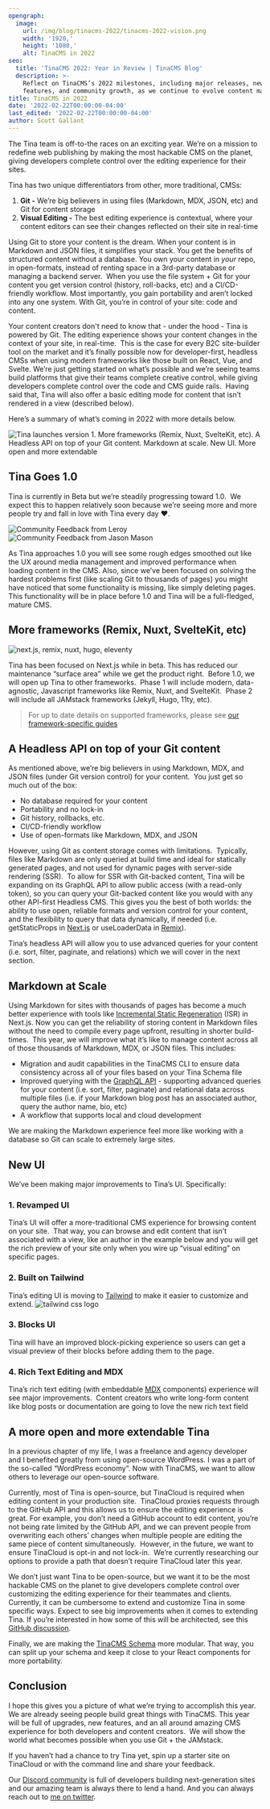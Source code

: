 ```yaml
---
opengraph:
  image:
    url: /img/blog/tinacms-2022/tinacms-2022-vision.png
    width: '1920,'
    height: '1080,'
    alt: TinaCMS in 2022
seo:
  title: 'TinaCMS 2022: Year in Review | TinaCMS Blog'
  description: >-
    Reflect on TinaCMS’s 2022 milestones, including major releases, new
    features, and community growth, as we continue to evolve content management.
title: TinaCMS in 2022
date: '2022-02-22T00:00:00-04:00'
last_edited: '2022-02-22T00:00:00-04:00'
author: Scott Gallant
---
```


The Tina team is off-to-the races on an exciting year. We’re on a mission to redefine web publishing by making the most hackable CMS on the planet, giving developers complete control over the editing experience for their sites.

Tina has two unique differentiators from other, more traditional, CMSs:

1. **Git -** We’re big believers in using files (Markdown, MDX, JSON, etc) and Git for content storage
2. **Visual Editing -** The best editing experience is contextual, where your content editors can see their changes reflected on their site in real-time

Using Git to store your content is the dream. When your content is in Markdown and JSON files, it simplifies your stack. You get the benefits of structured content without a database. You own your content in *your* repo, in open-formats, instead of renting space in a 3rd-party database or managing a backend server.  When you use the file system + Git for your content you get version control (history, roll-backs, etc) and a CI/CD-friendly workflow. Most importantly, you gain portability and aren’t locked into any one system. With Git, you’re in control of your site: code and content.

Your content creators don't need to know that - under the hood - Tina is powered by Git. The editing experience shows your content changes in the context of your site, in real-time.  This is the case for every B2C site-builder tool on the market and it’s finally possible now for developer-first, headless CMSs when using modern frameworks like those built on React, Vue, and Svelte. We’re just getting started on what’s possible and we’re seeing teams build platforms that give their teams complete creative control, while giving developers complete control over the code and CMS guide rails.  Having said that, Tina will also offer a basic editing mode for content that isn’t rendered in a view (described below).

Here’s a summary of what’s coming in 2022 with more details below.

![Tina launches version 1. More frameworks (Remix, Nuxt, SvelteKit, etc). A Headless API on top of your Git content. Markdown at scale. New UI. More open and more extendable](/img/blog/tinacms-2022/tinacms-2022-vision.png)

## Tina Goes 1.0

Tina is currently in Beta but we’re steadily progressing toward 1.0.  We expect this to happen relatively soon because we’re seeing more and more people try and fall in love with Tina every day ❤️.

![Community Feedback from Leroy](/img/blog/tinacms-2022/tinacms-community-feedback-leroy.png)
![Community Feedback from Jason Mason](/img/blog/tinacms-2022/tinacms-community-feedback-jason.png)

As Tina approaches 1.0 you will see some rough edges smoothed out like the UX around media management and improved performance when loading content in the CMS. Also, since we’ve been focused on solving the hardest problems first (like scaling Git to thousands of pages) you might have noticed that some functionality is missing, like simply deleting pages.  This functionality will be in place before 1.0 and Tina will be a full-fledged, mature CMS.

## More frameworks (Remix, Nuxt, SvelteKit, etc)

![next.js, remix, nuxt, hugo, eleventy](/img/blog/tinacms-2022/SSG-logos.png)

Tina has been focused on Next.js while in beta. This has reduced our maintenance “surface area” while we get the product right.  Before 1.0, we will open up Tina to other frameworks.  Phase 1 will include modern, data-agnostic, Javascript frameworks like Remix, Nuxt, and SvelteKit.  Phase 2 will include all JAMstack frameworks (Jekyll, Hugo, 11ty, etc).

> For up to date details on supported frameworks, please see [our framework-specific guides]()

## A Headless API on top of your Git content

As mentioned above, we’re big believers in using Markdown, MDX, and JSON files (under Git version control) for your content.  You just get so much out of the box:

* No database required for your content
* Portability and no lock-in
* Git history, rollbacks, etc.
* CI/CD-friendly workflow
* Use of open-formats like Markdown, MDX, and JSON

However, using Git as content storage comes with limitations.  Typically, files like Markdown are only queried at build time and ideal for statically generated pages, and not used for dynamic pages with server-side rendering (SSR).  To allow for SSR with Git-backed content, Tina will be expanding on its GraphQL API to allow public access (with a read-only token), so you can query your Git-backed content like you would with any other API-first Headless CMS. This gives you the best of both worlds: the ability to use open, reliable formats and version control for your content, and the flexibility to query that data dynamically, if needed (i.e. getStaticProps in [Next.js](https://nextjs.org/) or useLoaderData in [Remix](https://remix.run/)).

Tina’s headless API will allow you to use advanced queries for your content (i.e. sort, filter, paginate, and relations) which we will cover in the next section.

## Markdown at Scale

Using Markdown for sites with thousands of pages has become a much better experience with tools like [Incremental Static Regeneration](https://nextjs.org/docs/basic-features/data-fetching/incremental-static-regeneration) (ISR) in Next.js. Now you can get the reliability of storing content in Markdown files without the need to compile every page upfront, resulting in shorter build-times.  This year, we will improve what it’s like to manage content across all of those thousands of Markdown, MDX, or JSON files. This includes:

* Migration and audit capabilities in the TinaCMS CLI to ensure data consistency across all of your files based on your Tina Schema file
* Improved querying with the [GraphQL API](https://tina.io/docs/graphql/overview/) - supporting advanced queries for your content (i.e. sort, filter, paginate) and relational data across multiple files (i.e. if your Markdown blog post has an associated author, query the author name, bio, etc)
* A workflow that supports local and cloud development

We are making the Markdown experience feel more like working with a database so Git can scale to extremely large sites.

## New UI

We’ve been making major improvements to Tina’s UI. Specifically:

### 1. Revamped UI

Tina’s UI will offer a more-traditional CMS experience for browsing content on your site.  That way, you can browse and edit content that isn’t associated with a view, like an author in the example below and you will get the rich preview of your site only when you wire up “visual editing” on specific pages.

<Youtube embedSrc="https://youtube.com/embed/GMe8F7vyUa0" />

### 2. Built on Tailwind

Tina’s editing UI is moving to [Tailwind](https://tailwindcss.com/) to make it easier to customize and extend. ![tailwind css logo](/img/blog/tinacms-2022/tailwindcss.jpg)

### 3. Blocks UI

Tina will have an improved block-picking experience so users can get a visual preview of their blocks before adding them to the page.

<Youtube embedSrc="https://youtube.com/embed/iiJo8mBE9Oo" />

### 4. Rich Text Editing and MDX

Tina’s rich text editing (with embeddable [MDX](https://mdxjs.com/) components) experience will see major improvements.  Content creators who write long-form content like blog posts or documentation are going to love the new rich text field

<Youtube embedSrc="https://youtube.com/embed/rZG_HxT-2Bc" />

## A more open and more extendable Tina

In a previous chapter of my life, I was a freelance and agency developer and I benefited greatly from using open-source WordPress. I was a part of the so-called “WordPress economy”. Now with TinaCMS, we want to allow others to leverage our open-source software.

Currently, most of Tina is open-source, but TinaCloud is required when editing content in your production site.  TinaCloud proxies requests through to the GitHub API and this allows us to ensure the editing experience is great. For example, you don’t need a GitHub account to edit content, you’re not being rate limited by the GitHub API, and we can prevent people from overwriting each others’ changes when multiple people are editing the same piece of content simultaneously.  However, in the future, we want to ensure TinaCloud is opt-in and not lock-in.  We’re currently researching our options to provide a path that doesn’t require TinaCloud later this year.

We don’t just want Tina to be open-source, but we want it to be the most hackable CMS on the planet to give developers complete control over customizing the editing experience for their teammates and clients.  Currently, it can be cumbersome to extend and customize Tina in some specific ways. Expect to see big improvements when it comes to extending Tina. If you’re interested in how some of this will be architected, see this [GitHub discussion](https://github.com/tinacms/tinacms/discussions/2402).

Finally, we are making the [TinaCMS Schema](https://tina.io/docs/schema/) more modular. That way, you can split up your schema and keep it close to your React components for more portability.

## Conclusion

I hope this gives you a picture of what we’re trying to accomplish this year.  We are already seeing people build great things with TinaCMS. This year will be full of upgrades, new features, and an all around amazing CMS experience for both developers and content creators.  We will show the world what becomes possible when you use Git + the JAMstack.

If you haven’t had a chance to try Tina yet, spin up a starter site on TinaCloud or with the command line and share your feedback.

<CreateAppCta ctaText="Try a starter" cliText="npx create-tina-app@latest" />

Our [Discord community](https://discord.com/invite/zumN63Ybpf) is full of developers building next-generation sites and our amazing team is always there to lend a hand. And you can always reach out to [me on twitter](https://twitter.com/scottgallant).
